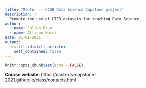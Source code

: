```yaml
---
title: "Mentor -- UCSB Data Science Capstone project"
description: |
  Promote the use of LTER datasets for teaching Data Science.
author:
  - name: Julien Brun
  - name: Allison Horst
date: 01-01-2021
output:
  distill::distill_article:
    self_contained: false
---
```



```r
knitr::opts_chunk$set(echo = FALSE)
```


**Course website:**
https://ucsb-ds-capstone-2021.github.io/class/contacts.html

